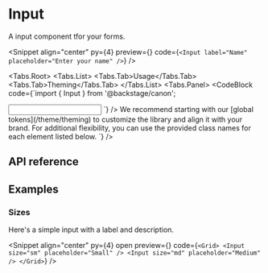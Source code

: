 
# Input

A input component tfor your forms.

<Snippet
  align="center"
  py={4}
  preview={<InputSnippet story="Primary" />}
  code={`<Input label="Name" placeholder="Enter your name" />`}
/>

<Tabs.Root>
  <Tabs.List>
    <Tabs.Tab>Usage</Tabs.Tab>
    <Tabs.Tab>Theming</Tabs.Tab>
  </Tabs.List>
  <Tabs.Panel>
    <CodeBlock
      code={`import { Input } from '@backstage/canon';

<Input />
`}
    />
  </Tabs.Panel>
  <Tabs.Panel>
    We recommend starting with our [global tokens](/theme/theming) to customize the library and align it with
    your brand. For additional flexibility, you can use the provided class names for each element listed below.
    <CodeBlock
      code={`<Input className="canon-Input" />`}
    />
  </Tabs.Panel>
</Tabs.Root>

## API reference

<BaseUI href="https://base-ui.com/react/components/input" />

<PropsTable data={inputPropDefs} />

## Examples

### Sizes

Here's a simple input with a label and description.

<Snippet
  align="center"
  py={4}
  open
  preview={<InputSnippet story="Sizes" />}
  code={`<Grid>
    <Input size="sm" placeholder="Small" />
    <Input size="md" placeholder="Medium" />
  </Grid>`}
/>
